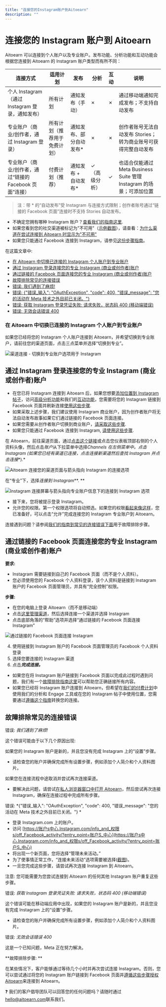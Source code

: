 ```yaml
---
title: "连接您的Instagram账户到Aitoearn"
description: ""
---
```


# 连接您的 Instagram 账户到 Aitoearn

Aitoearn 可以连接到个人账户以及专业账户。发布功能、分析功能和互动功能会根据您连接到 Aitoearn 的 Instagram 账户类型而有所不同：

| 连接方式 | 适用计划 | 发布 | 分析 | 互动 | 说明 |
|---|---|---|---|---|---|
| 个人 Instagram（通过 Instagram 登录，通知发布） | 所有计划 | 通知发布（手动） | ✗ | ✗ | 通过移动端通知完成发布；不支持自动发布 |
| 专业账户（商业/创作者，通过 Instagram 登录） | 所有计划（推荐用于免费计划） | 通知发布、部分自动发布* | ✗ | ✗ | 创作者账号无法自动发布 Stories；转为商业账号可获得完整自动发布 |
| 专业账户（商业/创作者，通过“链接的 Facebook 页面”连接） | 付费计划（推荐） | 通知发布 + 自动发布* | ✓（高级分析） | ✓ | 也适合仅能通过 Meta Business Suite 管理 Instagram 的场景；可添加位置 |

> 注：带 * 的“自动发布”受 Instagram 与连接方式限制；创作者账号通过“链接的 Facebook 页面”连接时不支持 Stories 自动发布。

- 不确定您拥有哪种 Instagram 账户？[查看我们的指南这里](https://支持.aitoearn.com//支持.aitoearn.com/article/554-using-Instagram-与-aitoearn#Finding-您的-Instagram-账户-输入-x-zBM).
- 如果您看到您的社交渠道被标记为"不可用"（[示例截图](https://分享.aitoearn.com/z8udPjLE)），请查看：[为什么渠道在尝试连接到 Aitoearn 时显示为"不可用"](https://aitoearn.帮助scoutdocs.com/article/571-不可用-channels-are-likely-已连接-到-another-aitoearn-组织)
- 如果您只能通过 Facebook 连接到 Instagram，请参见[这份步骤指南](#连接ing-您的-专业-Instagram-账户-through-a-链接ed-Facebo-HPnL-)。

在这篇文章中:
- [在 Aitoearn 中切换已连接的 Instagram 个人账户到专业账户](#Switching-a-已连接-Instagram-Personal-账户-到-a-专业-acc-ZGmPQ)
- [通过 Instagram 登录连接您的专业 Instagram (商业或创作者)账户](#连接ing-您的-Instagram-专业-账户-到-Aitoearn-Business-或--LFz4G)
- [通过链接的 Facebook 页面连接您的专业 Instagram (商业或创作者)账户](#连接ing-您的-专业-Instagram-账户-through-a-链接ed-Facebo-HPnL-)
- [故障排除常见的连接错误](#常见的-连接ion-issues-R4gAZ)
- [错误: 我们遇到了麻烦!](#错误-我们ve-hit-a-snag-uwkg8)
- [错误: {"错误_输入": "OAuthException", "code": 400, "错误_message": "您的活动在 Meta 技术之外目前已关闭。"}](#错误-错误输入-OAuthException-code-400-错误message--vu6Yc)
- [错误: 获取 Instagram 登录凭证失败: 请求失败，状态码 400 (移动端错误)](#错误-失败-到-get-Instagram-login-credentials-Request-失败-与--i2-sW)
- [错误: 无效会话错误 400](#错误-Invalid-session-错误-400-2bvJG)

### 在 Aitoearn 中切换已连接的 Instagram 个人账户到专业账户

如果您已经将您的 Instagram 个人账户连接到 Aitoearn，并希望切换到专业账户，请前往您的渠道页面，点击三点菜单并选择“切换到专业”。

![渠道连接 - 切换到专业账户选项用于 Instagram](//d33v4339jhl8k0.cloudfront.net/docs/assets/64cb6cf86d4a3e191f237e66/图片s/687671c9de850360939ceeb8/文件-ZuCknveqOg.jpg)

## 通过 Instagram 登录连接您的专业 Instagram (商业或创作者)账户

- 在您已将 Instagram 连接到 Aitoearn 后，如果您想要[添加位置到 Instagram 帖子](https://支持.aitoearn.com//支持.aitoearn.com/article/591-how-locations-work-何时-scheduling-Instagram-帖子-through-aitoearn)，访问[高级分析功能](http://分析.aitoearn.com/)和我们的[互动功能](http://engage.aitoearn.com/)，您需要将您的 Instagram 链接到 Facebook 页面并刷新连接[使用这些步骤](https://支持.aitoearn.com//支持.aitoearn.com/article/565-故障排除-Instagram-连接ions#How-到-convert-到-get-new-功能-tc5cv).
- 如果采取上述步骤，我们建议使用 Instagram 商业账户，因为创作者账户将无法自动发布故事如果它们通过链接的 Facebook 页面连接。
- 如果您需要从创作者账户切换到商业账户，[请采取这些步骤](https://帮助.Instagram.com/502981923235522).
- 如果您只能通过 Facebook 连接到 Instagram, [请使用这些步骤](#连接ing-您的-专业-Instagram-账户-through-a-链接ed-Facebo-HPnL-).

在 Aitoearn，前往渠道页面，通过[点击这个链接](https://账户.aitoearn.com/channels)或点击您仪表板顶部右侧的个人资料头像，然后点击*账户*从下拉菜单中选择***Channels ***在左侧菜单中。点击*Instagram* (如果您已经有渠道已连接，点击*连接新渠道*然后查找 Instagram 并点击*连接**).*

![Aitoearn 连接您的渠道页面与箭头指向 Instagram 的连接选项](https://d33v4339jhl8k0.cloudfront.net/docs/assets/64cb6cf86d4a3e191f237e66/图片s/6526fe28dfdf44337125de35/文件-ToJcIMZ2QW.png)

在“专业”下，选择*连接到 Instagram***. **

![Instagram 连接屏幕与箭头指向专业账户信息下的连接到 Instagram 选项](//d33v4339jhl8k0.cloudfront.net/docs/assets/64cb6cf86d4a3e191f237e66/图片s/6734e04907276709d1e56cfd/文件-s3TISVuT9b.jpg)

- 接下来，您将被提示登录 Instagram。
- 允许您的权限。第一个权限选项将自动预选。如果您的权限[看起来像这样](https://分享.aitoearn.com/RBu2dWOQ)，您已准备好，可以点击“允许”完成连接您的 Instagram 专业账户到 Aitoearn。

连接遇到问题？请参阅[我们的指南到常见的连接错误下面](#常见的-连接ion-issues-R4gAZ)用于故障排除步骤。

## 通过链接的 Facebook 页面连接您的专业 Instagram (商业或创作者)账户

**要求:**
- Instagram 需要链接到自己的 Facebook 页面（而不是个人资料）。
- 您必须使用您的 Facebook 个人资料登录，该个人资料是链接到 Instagram 账户的 Facebook 页面管理员，并具有“完全控制”权限。

**步骤:**
- 在您的电脑上登录 Aitoearn（而不是移动端）
- 点击[这里管理渠道](https://发布.aitoearn.com/设置/channels)，然后选择连接一个渠道并选择 Instagram
- 点击底部角落的“帮助”选项并选择“通过链接的 Facebook 页面连接 Instagram”

![通过链接的 Facebook 页面连接 Instagram](//d33v4339jhl8k0.cloudfront.net/docs/assets/64cb6cf86d4a3e191f237e66/图片s/681b19e264ecb61eb335f352/文件-u56LJLuPi3.jpg)

4. 使用链接到 Instagram 账户的 Facebook 页面管理员的 Facebook 个人资料登录
5. 选择您要连接的 Instagram 渠道
6. 点击***完成连接。***

- 如果您在将 Instagram 账户链接到 Facebook 页面以完成此过程时遇到问题，我们有一个[故障排除指南这里](https://支持.aitoearn.com//支持.aitoearn.com/article/565-故障排除-Instagram-连接ions#故障排除-iRh47)可以帮助您正确链接所有内容。
- 如果您已经将 Instagram 账户连接到 Aitoearn，但希望在[我们的付费计划](http://aitoearn.com/定价)中使用我们的分析和 Engage 工具或在您的 Instagram 帖子中使用位置，您需要通过[遵循这个指南](https://支持.aitoearn.com//支持.aitoearn.com/article/565-故障排除-Instagram-连接ions#How-到-convert-到-get-new-功能-tc5cv)转换您的连接。

## 故障排除常见的连接错误

错误: *我们遇到了麻烦!*

这个错误可能由于以下几个原因出现:

如果您的 Instagram 账户是新的，并且您没有完成 Instagram 上的“设置”步骤。
- 请检查您的账户并确保完成所有设置步骤，例如添加个人简介和个人资料图片。

如果您在连接流程中途取消并尝试再次连接渠道。
- 要解决此问题，请尝试[在私人浏览器窗口中打开 Aitoearn](https://支持.aitoearn.com//支持.aitoearn.com/article/508-opening-aitoearn-在-an-incognito-或-private-window-how-到-safelist-aitoearn-和-using-a-vpn)，然后尝试再次连接 Instagram，确保在连接过程中完成所有步骤。

错误: *{"错误_输入": "OAuthException", "code": 400, "错误_message": "您的活动在 Meta 技术之外目前已关闭。"} *

- 登录 Instagram.com 上的账户。
- 访问 [https://账户s中心.Instagram.com/info_and_权限s/off_Facebook_activity/?entry_point=账户S_中心](https://账户s中心.Instagram.com/info_and_权限s/off_Facebook_activity/?entry_point=账户S_中心)
- 将出现一个新页面，您将选择“管理未来活动。”
- 为了使事情正常工作，“连接未来活动”选项需要被选择([截图](https://分享.aitoearn.com/NQu9yNjJ))。
- 一旦您完成这些步骤，请尝试再次连接 Instagram 到 Aitoearn。

注意: 您可能需要为您尝试连接到 Aitoearn 的任何其他 Instagram 账户重复这些步骤。

错误: *获取 Instagram 登录凭证失败: 请求失败，状态码 400 (移动端错误)*

这个错误可能在移动端应用中出现，如果您的 Instagram 账户是新的，并且您没有完成 Instagram 上的“设置”步骤。
- 请检查您的账户并确保完成所有设置步骤，例如添加个人简介和个人资料图片。

错误: *无效会话错误 400*

这是一个已知问题，Meta 正在努力解决。

**故障排除步骤: **

在某些情况下，客户能够通过等待几个小时并再次尝试连接 Instagram。否则，您可以尝试通过将您的 Instagram 账户链接到 Facebook 页面并[遵循这些步骤授权 Aitoearn](#连接ing-您的-专业-Instagram-账户-through-a-链接ed-Facebo-HPnL-)来连接到 Aitoearn。

❓ 我们的客户倡导团队可以回答您的任何问题吗？请随时通过[hello@aitoearn.com](mailto:hello@aitoearn.com)联系我们。
